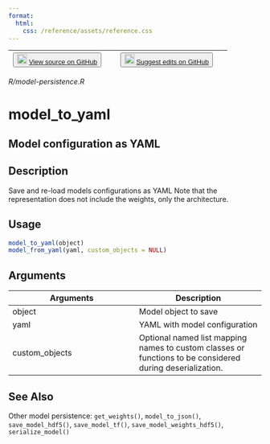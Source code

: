 ```yaml
---
format:
  html:
    css: /reference/assets/reference.css
---
```


| <button class="button"> ![](/reference/assets/GitHub-Mark-32px.png){width="20"} [View source on GitHub](https://github.com/rstudio/keras//blob/main/R/model-persistence.R) </button> | <button class="button"> ![](/reference/assets/GitHub-Mark-32px.png){width="20"} [Suggest edits on GitHub](https://github.com/rstudio/keras//edit/main/R/model-persistence.R) </button> |
|:------------------------------:|:--------------------------------------:|

*R/model-persistence.R*

# model_to_yaml

## Model configuration as YAML

## Description
Save and re-load models configurations as YAML Note that the representation does not include the weights, only the architecture. 


## Usage
```r
model_to_yaml(object) 
model_from_yaml(yaml, custom_objects = NULL) 
```

## Arguments
|Arguments|Description|
|---|---|
| object | Model object to save |
| yaml | YAML with model configuration |
| custom_objects | Optional named list mapping names to custom classes or functions to be considered during deserialization. |






## See Also
Other model persistence:  `get_weights()`, `model_to_json()`, `save_model_hdf5()`, `save_model_tf()`, `save_model_weights_hdf5()`, `serialize_model()`

